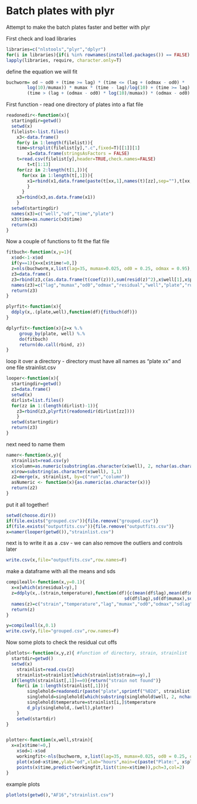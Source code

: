 Batch plates with plyr
========================================================
Attempt to make the batch plates faster and better with plyr

First check and load libraries
```r
libraries=c("nlstools","plyr","dplyr")
for(i in libraries){if(i %in% rownames(installed.packages()) == FALSE) {install.packages(i)}}
lapply(libraries, require, character.only=T)
```

define the equation we will fit
```r

buchworm= od ~ od0 + (time >= lag) * (time <= (lag + (odmax - od0) *   
		log(10)/mumax)) * mumax * (time - lag)/log(10) + (time >= lag) *
		(time > (lag + (odmax - od0) * log(10)/mumax)) * (odmax - od0)
```

First function - read one directory of plates into a flat file

```r
readonedir<-function(x){
  startingdir=getwd()
  setwd(x)
  filelist<-list.files()  											
	x3<-data.frame()															
	for(y in 1:length(filelist)){		
    time=strsplit(filelist[y],".c",fixed=T)[[1]][1]
		x1=data.frame(stringsAsFactors = FALSE)
    t=read.csv(filelist[y],header=TRUE,check.names=FALSE) 											
		t=t[1:13]
    for(zz in 2:length(t[1,])){
      for(xx in 1:length(t[,1])){
        x1=rbind(x1,data.frame(paste(t[xx,1],names(t)[zz],sep=""),t[xx,zz],time,x,stringsAsFactors = FALSE))
        }
      }
    x3=rbind(x3,as.data.frame(x1))
    }
  setwd(startingdir)
  names(x3)=c("well","od","time","plate")
  x3$time=as.numeric(x3$time)
  return(x3)
}
```

Now a couple of functions to fit the flat file
```r
fitbuch<-function(x,y=1){
  x$od<-1-x$od
  if(y==1){x=x[x$time!=0,]}
  z=nls(buchworm,x,list(lag=35, mumax=0.025, od0 = 0.25, odmax = 0.95),control=nls.control(minFactor=1/4096,warnOnly=T))
  z3=data.frame()
  z3=rbind(z3,c(as.data.frame(t(coef(z))),sum(resid(z)^2),x$well[1],x$plate[1],as.numeric(strsplit(as.character(x$plate), split=' ', fixed=TRUE)[[1]][2])))
  names(z3)=c("lag","mumax","od0","odmax","residual","well","plate","run")
  return(z3)
}

plyrfit<-function(x){
  ddply(x,.(plate,well),function(df){fitbuch(df)})
}

dplyrfit<-function(x){z=x %.%
     group_by(plate, well) %.%
     do(fitbuch)
     return(do.call(rbind, z))
}

```

loop it over a directory - directory must have all names as "plate xx" and one file strainlist.csv

```r
looper<-function(x){
  startingdir=getwd()
  z3=data.frame()
  setwd(x)  			
  dirlist=list.files()
  for(zz in 1:(length(dirlist)-1)){
    z3=rbind(z3,plyrfit(readonedir(dirlist[zz])))
    }
  setwd(startingdir)
  return(z3)
}
```

next need to name them

```r
namer<-function(x,y){
  strainlist=read.csv(y)
  x$column=as.numeric(substring(as.character(x$well), 2, nchar(as.character(x$well))))
  x$row=substring(as.character(x$well), 1,1)
  z2=merge(x, strainlist, by=c("run","column"))
  asNumeric <- function(x){as.numeric(as.character(x))}
  return(z2)
}
```
put it all together!
```r
setwd(choose.dir())
if(file.exists("grouped.csv")){file.remove("grouped.csv")}
if(file.exists("outputfits.csv")){file.remove("outputfits.csv")}
x=namer(looper(getwd()),"strainlist.csv")
```
next is to write it as a .csv - we can also remove the outliers and controls later
```r
write.csv(x,file="outputfits.csv",row.names=F)
```
make a dataframe with all the means and sds
```r
compileall<-function(x,y=0.1){
  x=x[which(x$residual<y),]
  z=ddply(x,.(strain,temperature),function(df){c(mean(df$lag),mean(df$mumax),mean(df$od0),mean(df$odmax),
                                             sd(df$lag),sd(df$mumax),sd(df$od0),sd(df$odmax),length(df$lag))})
  names(z)=c("strain","temperature","lag","mumax","od0","odmax","sdlag","sdmumax","sdod0","sdodmax","N")
  return(z)
}
```

```r
y=compileall(x,0.1)
write.csv(y,file="grouped.csv",row.names=F)
```

Now some plots to check the residual cut offs
```r
plotlots<-function(x,y,z){ #function of directory, strain, strainlist
  startdir=getwd()
  setwd(x)
	strainlist=read.csv(z)
	strainlist=strainlist[which(strainlist$strain==y),]
  if(length(strainlist[,1])==0){return("strain not found")}
	for(i in 1:length(strainlist[,1])){
		singlehold=readonedir(paste("plate",sprintf("%02d", strainlist[i,]$run)))
		singlehold=singlehold[which(substring(singlehold$well, 2, nchar(x))==strainlist[i,]$column),]
		singlehold$temperature=strainlist[i,]$temperature
		d_ply(singlehold,.(well),plotter)
	}
	setwd(startdir)
}


plotter<-function(x,well,strain){
  x=x[x$time!=0,]
	x$od=1-x$od
	workingfit<-nls(buchworm, x,list(lag=35, mumax=0.025, od0 = 0.25, odmax = 0.95),control=nls.control(minFactor=1/4096,warnOnly=T))
	plot(x$od~x$time,ylab="od",xlab="hours",main=c(paste("Plate:", x$plate[1],"Temp:", x$temperature[1],"Well",x$well[1],"Residual:",round(sum(resid(workingfit)^2),4))))
	points(x$time,predict(workingfit,list(time=x$time)),pch=3,col=2)
}
```
example plots
```r
plotlots(getwd(),"AF16","strainlist.csv")
```

